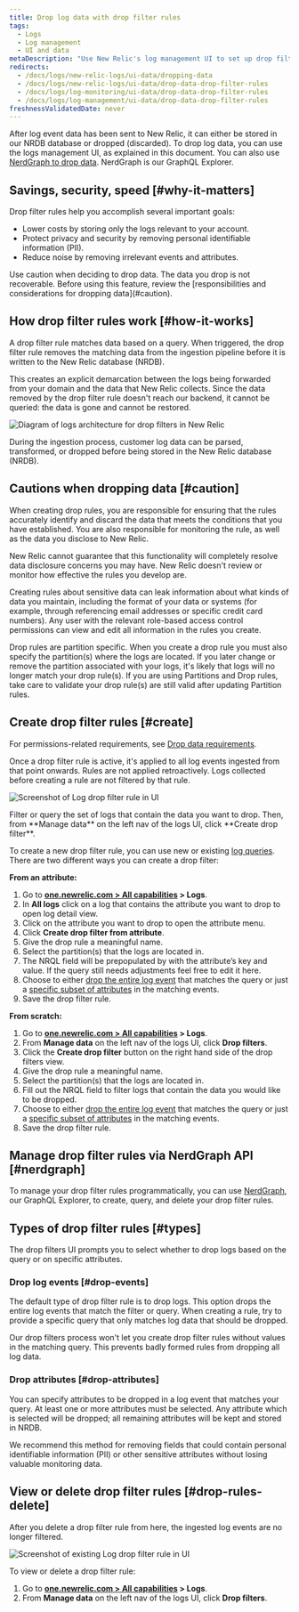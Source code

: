 ```yaml
---
title: Drop log data with drop filter rules
tags:
  - Logs
  - Log management
  - UI and data
metaDescription: "Use New Relic's log management UI to set up drop filter rules for dropping specific types of log data."
redirects:
  - /docs/logs/new-relic-logs/ui-data/dropping-data
  - /docs/logs/new-relic-logs/ui-data/drop-data-drop-filter-rules
  - /docs/logs/log-monitoring/ui-data/drop-data-drop-filter-rules
  - /docs/logs/log-management/ui-data/drop-data-drop-filter-rules
freshnessValidatedDate: never
---
```





After log event data has been sent to New Relic, it can either be stored in our NRDB database or dropped (discarded). To drop log data, you can use the logs management UI, as explained in this document. You can also use [NerdGraph to drop data](/docs/accounts/accounts/data-management/drop-data-using-nerdgraph). NerdGraph is our GraphQL Explorer.

## Savings, security, speed [#why-it-matters]

Drop filter rules help you accomplish several important goals:

* Lower costs by storing only the logs relevant to your account.
* Protect privacy and security by removing personal identifiable information (PII).
* Reduce noise by removing irrelevant events and attributes.

<Callout variant="caution">
  Use caution when deciding to drop data. The data you drop is not recoverable. Before using this feature, review the [responsibilities and considerations for dropping data](#caution).
</Callout>

## How drop filter rules work [#how-it-works]

A drop filter rule matches data based on a query. When triggered, the drop filter rule removes the matching data from the ingestion pipeline before it is written to the New Relic database (NRDB).

This creates an explicit demarcation between the logs being forwarded from your domain and the data that New Relic collects. Since the data removed by the drop filter rule doesn't reach our backend, it cannot be queried: the data is gone and cannot be restored.

<img
  title="Logs architecture for drop filters in New Relic"
  alt="Diagram of logs architecture for drop filters in New Relic"
  src={logsIngestPipeline}
/>

<figcaption>
  During the ingestion process, customer log data can be parsed, transformed, or dropped before being stored in the New Relic database (NRDB).
</figcaption>

## Cautions when dropping data [#caution]

When creating drop rules, you are responsible for ensuring that the rules accurately identify and discard the data that meets the conditions that you have established. You are also responsible for monitoring the rule, as well as the data you disclose to New Relic.

New Relic cannot guarantee that this functionality will completely resolve data disclosure concerns you may have. New Relic doesn't review or monitor how effective the rules you develop are.

Creating rules about sensitive data can leak information about what kinds of data you maintain, including the format of your data or systems (for example, through referencing email addresses or specific credit card numbers). Any user with the relevant role-based access control permissions can view and edit all information in the rules you create.

<Callout variant="caution">
  Drop rules are partition specific. When you create a drop rule you must also specify the partition(s) where the logs are located. If you later change or remove the partition associated with your logs, it's likely that logs will no longer match your drop rule(s). If you are using Partitions and Drop rules, take care to validate your drop rule(s) are still valid after updating Partition rules.
</Callout>

## Create drop filter rules [#create]

For permissions-related requirements, see [Drop data requirements](/docs/data-apis/manage-data/drop-data-using-nerdgraph#requirements).

Once a drop filter rule is active, it's applied to all log events ingested from that point onwards. Rules are not applied retroactively. Logs collected before creating a rule are not filtered by that rule.

<img
  title="Log drop filter rule"
  alt="Screenshot of Log drop filter rule in UI"
  src={logsDropFilterSelection1}
/>
<figcaption>
  Filter or query the set of logs that contain the data you want to drop. Then, from **Manage data** on the left nav of the logs UI, click **Create drop filter**.  
</figcaption>

To create a new drop filter rule, you can use new or existing [log queries](/docs/logs/new-relic-logs/ui-data/query-syntax-logs).
There are two different ways you can create a drop filter:

**From an attribute:**
1. Go to **[one.newrelic.com > All capabilities](https://one.newrelic.com/all-capabilities) > Logs**.
2. In **All logs** click on a log that contains the attribute you want to drop to open log detail view.
3. Click on the attribute you want to drop to open the attribute menu.
4. Click **Create drop filter from attribute**.
5. Give the drop rule a meaningful name.
6. Select the partition(s) that the logs are located in.
7. The NRQL field will be prepopulated by with the attribute’s key and value. If the query still needs adjustments feel free to edit it here.
8. Choose to either [drop the entire log event](#drop-events) that matches the query or just a [specific subset of attributes](#drop-attributes) in the matching events.
9. Save the drop filter rule.

**From scratch:**
1. Go to **[one.newrelic.com > All capabilities](https://one.newrelic.com/all-capabilities) > Logs**.
2. From **Manage data** on the left nav of the logs UI, click **Drop filters**.
3. Click the **Create drop filter** button on the right hand side of the drop filters view.
4. Give the drop rule a meaningful name.
5. Select the partition(s) that the logs are located in.
6. Fill out the NRQL field to filter logs that contain the data you would like to be dropped.
7. Choose to either [drop the entire log event](#drop-events) that matches the query or just a [specific subset of attributes](#drop-attributes) in the matching events.
8. Save the drop filter rule.

## Manage drop filter rules via NerdGraph API [#nerdgraph]

To manage your drop filter rules programmatically, you can use [NerdGraph](/docs/accounts/accounts/data-management/drop-data-using-nerdgraph), our GraphQL Explorer, to create, query, and delete your drop filter rules.

## Types of drop filter rules [#types]

The drop filters UI prompts you to select whether to drop logs based on the query or on specific attributes.

### Drop log events [#drop-events]

The default type of drop filter rule is to drop logs. This option drops the entire log events that match the filter or query. When creating a rule, try to provide a specific query that only matches log data that should be dropped.

Our drop filters process won't let you create drop filter rules without values in the matching query. This prevents badly formed rules from dropping all log data.

### Drop attributes [#drop-attributes]

You can specify attributes to be dropped in a log event that matches your query. At least one or more attributes must be selected. Any attribute which is selected will be dropped; all remaining attributes will be kept and stored in NRDB.

<Callout variant="tip">
  We recommend this method for removing fields that could contain personal identifiable information (PII) or other sensitive attributes without losing valuable monitoring data.
</Callout>

## View or delete drop filter rules [#drop-rules-delete]

After you delete a drop filter rule from here, the ingested log events are no longer filtered.

<img
  title="Log drop filter rule"
  alt="Screenshot of existing Log drop filter rule in UI"
  src={logsDropFilterView}
/>

To view or delete a drop filter rule:

1. Go to **[one.newrelic.com > All capabilities](https://one.newrelic.com/all-capabilities) > Logs**.
2. From **Manage data** on the left nav of the logs UI, click **Drop filters**.
